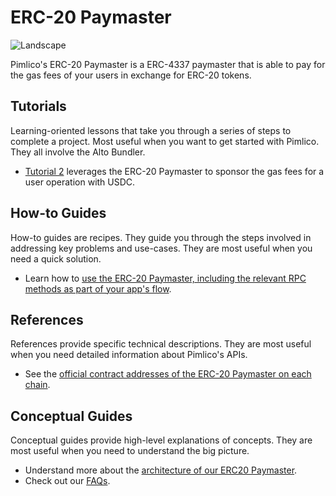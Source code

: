 # ERC-20 Paymaster

![Landscape](/erc20paymaster.png)

Pimlico's ERC-20 Paymaster is a ERC-4337 paymaster that is able to pay for the gas fees of your users in exchange for ERC-20 tokens.

## Tutorials

Learning-oriented lessons that take you through a series of steps to complete a project. Most useful when you want to get started with Pimlico. They all involve the Alto Bundler.

- [Tutorial 2](/references/permissionless/tutorial/tutorial-2) leverages the ERC-20 Paymaster to sponsor the gas fees for a user operation with USDC.

## How-to Guides

How-to guides are recipes. They guide you through the steps involved in addressing key problems and use-cases. They are most useful when you need a quick solution.

- Learn how to [use the ERC-20 Paymaster, including the relevant RPC methods as part of your app's flow](/guides/how-to/erc20-paymaster/how-to/use-paymaster).

## References

References provide specific technical descriptions. They are most useful when you need detailed information about Pimlico's APIs.

- See the [official contract addresses of the ERC-20 Paymaster on each chain](/references/paymaster/erc20-paymaster/contract-addresses).

## Conceptual Guides

Conceptual guides provide high-level explanations of concepts. They are most useful when you need to understand the big picture.

- Understand more about the [architecture of our ERC20 Paymaster](/references/paymaster/erc20-paymaster/architecture).
- Check out our [FAQs](/references/paymaster/erc20-paymaster/faqs).
